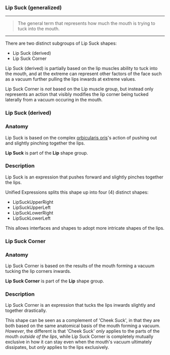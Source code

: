 
### Lip Suck (generalized)

***

> The general term that represents how much the 
> mouth is trying to tuck into the mouth.

***


There are two distinct subgroups of Lip Suck shapes:

* Lip Suck (derived)
* Lip Suck Corner

Lip Suck (derived) is partially based on the lip muscles ability to tuck into the 
mouth, and at the extreme can represent other factors of the face such as a vacuum 
further pulling the lips inwards at extreme values.

Lip Suck Corner is *not* based on the Lip muscle group, but instead only 
represents an action that visibly modifies the lip corner being tucked laterally 
from a vacuum occuring in the mouth.

### Lip Suck (derived)

### Anatomy

Lip Suck is based on the complex 
[orbicularis oris](https://en.wikipedia.org/wiki/Orbicularis_oris_muscle)'s 
action of pushing out and slightly pinching together the lips.

**Lip Suck** is part of 
the <ContextModal comp={LipContext}><b>Lip</b></ContextModal> 
shape group. 

### Description

Lip Suck is an expression that pushes forward and slightly pinches together the lips. 

Unified Expressions splits this shape up into four (4) distinct shapes:

* LipSuckUpperRight
* LipSuckUpperLeft
* LipSuckLowerRight
* LipSuckLowerLeft

This allows interfaces and shapes to adopt more intricate shapes of the lips.

### Lip Suck Corner

### Anatomy

Lip Suck Corner is based on the results of the mouth forming a vacuum tucking the lip corners inwards.

**Lip Suck Corner** is part of 
the <ContextModal comp={LipContext}><b>Lip</b></ContextModal> 
shape group. 

### Description

Lip Suck Corner is an expression that tucks the lips inwards slightly and together drastically.

This shape can be seen as a complement of 'Cheek Suck', in that they are both based on the same 
anatomical basis of the mouth forming a vacuum. *However*, the different is that 'Cheek Suck' *only* 
applies to the parts of the mouth *outside of the lips*, while Lip Suck Corner is completely mutually 
exclusive in how it can stay even when the mouth's vacuum ultimately dissipates, but *only* applies to 
the lips exclusively.